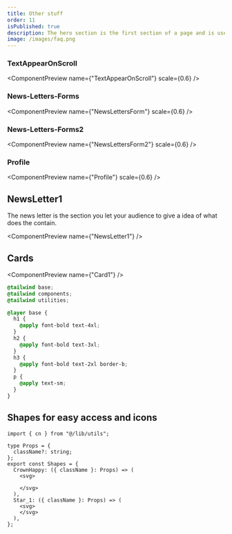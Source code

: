 ```yaml
---
title: Other stuff
order: 11
isPublished: true
description: The hero section is the first section of a page and is used to introduce the page content
image: /images/faq.png
---
```


### TextAppearOnScroll

<ComponentPreview name={"TextAppearOnScroll"} scale={0.6} />
### News-Letters-Forms

<ComponentPreview name={"NewsLettersForm"} scale={0.6} />
### News-Letters-Forms2

<ComponentPreview name={"NewsLettersForm2"} scale={0.6} />
### Profile

<ComponentPreview name={"Profile"} scale={0.6} />

## NewsLetter1

The news letter is the section you let your audience to give a idea of what does the contain.

<ComponentPreview name={"NewsLetter1"} />

## Cards

<ComponentPreview name={"Card1"} />

```css:typography.css
@tailwind base;
@tailwind components;
@tailwind utilities;

@layer base {
  h1 {
    @apply font-bold text-4xl;
  }
  h2 {
    @apply font-bold text-3xl;
  }
  h3 {
    @apply font-bold text-2xl border-b;
  }
  p {
    @apply text-sm;
  }
}

```

## Shapes for easy access and icons

```tsx:/components/shapes.tsx
import { cn } from "@/lib/utils";

type Props = {
  className?: string;
};
export const Shapes = {
  CrownHappy: ({ className }: Props) => (
    <svg>

    </svg>
  ),
  Star_1: ({ className }: Props) => (
    <svg>
    </svg>
  ),
};

```
